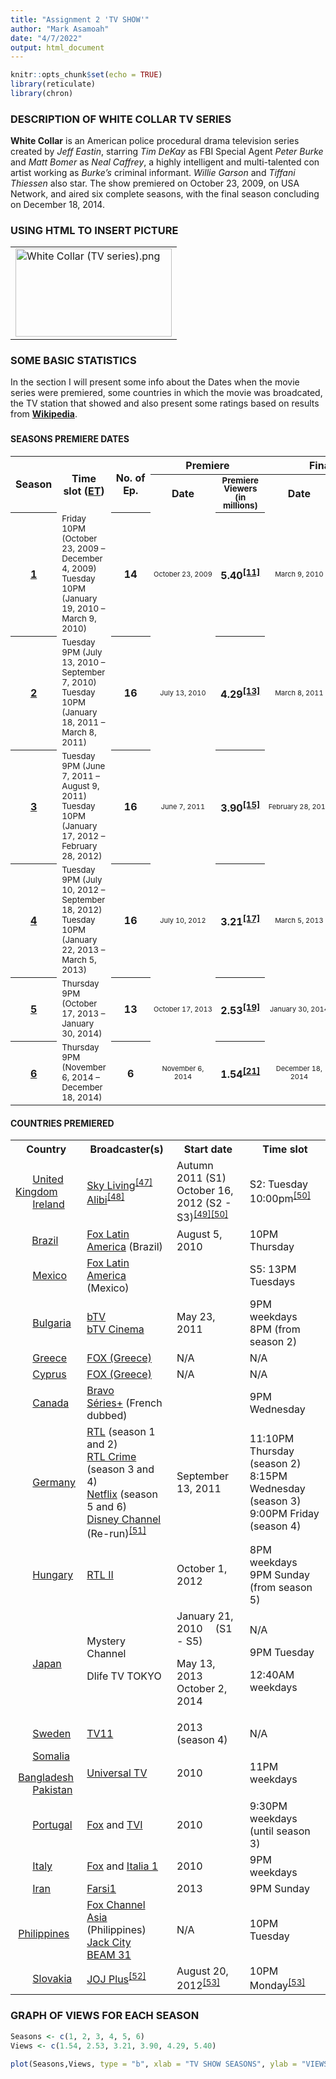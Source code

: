 ```yaml
---
title: "Assignment 2 'TV SHOW'"
author: "Mark Asamoah"
date: "4/7/2022"
output: html_document
---
```


```r
knitr::opts_chunk$set(echo = TRUE)
library(reticulate)
library(chron)
```


### DESCRIPTION OF WHITE COLLAR TV SERIES

**White Collar** is an American police procedural drama television series created by _Jeff Eastin_, starring _Tim DeKay_ as FBI Special Agent _Peter Burke_ and _Matt Bomer_ as _Neal Caffrey_, a highly intelligent and multi-talented con artist working as _Burke's_ criminal informant. _Willie Garson_ and _Tiffani Thiessen_ also star. The show premiered on October 23, 2009, on USA Network, and aired six complete seasons, with the final season concluding on December 18, 2014.



### USING HTML TO INSERT PICTURE


<style data-mw-deduplicate="TemplateStyles:r1066479718">.mw-parser-output .infobox-subbox{padding:0;border:none;margin:-3px;width:auto;min-width:100%;font-size:100%;clear:none;float:none;background-color:transparent}.mw-parser-output .infobox-3cols-child{margin:auto}.mw-parser-output .infobox .navbar{font-size:100%}body.skin-minerva .mw-parser-output .infobox-header,body.skin-minerva .mw-parser-output .infobox-subheader,body.skin-minerva .mw-parser-output .infobox-above,body.skin-minerva .mw-parser-output .infobox-title,body.skin-minerva .mw-parser-output .infobox-image,body.skin-minerva .mw-parser-output .infobox-full-data,body.skin-minerva .mw-parser-output .infobox-below{text-align:center}</style><table class="infobox vevent"><tbody><tr></tr><tr><td colspan="2" class="infobox-image"><a href="/wiki/File:White_Collar_(TV_series).png" class="image"><img alt="White Collar (TV series).png" src="//upload.wikimedia.org/wikipedia/en/thumb/4/4d/White_Collar_%28TV_series%29.png/250px-White_Collar_%28TV_series%29.png" decoding="async" width="250" height="141" srcset="//upload.wikimedia.org/wikipedia/en/thumb/4/4d/White_Collar_%28TV_series%29.png/375px-White_Collar_%28TV_series%29.png 1.5x, //upload.wikimedia.org/wikipedia/en/4/4d/White_Collar_%28TV_series%29.png 2x" data-file-width="420" data-file-height="237" /></a></td></tr></table>



### SOME BASIC STATISTICS

In the section I will present some info about the Dates when the movie series were premiered, some countries in which the movie was broadcated, the TV station that showed and also present some ratings based on results from [**Wikipedia**](https://en.wikipedia.org/wiki/White_Collar_(TV_series)). 

### {.tabset}

#### SEASONS PREMIERE DATES

<table><tbody><tr>
<th style="width:9%;" rowspan="2">Season
</th>
<th style="width:30%;" rowspan="2">Time slot (<a href="/wiki/Eastern_Time_Zone_(North_America)" class="mw-redirect" title="Eastern Time Zone (North America)">ET</a>)
</th>
<th style="width:7%;" rowspan="2"> No. of Ep.
</th>
<th colspan="2">Premiere
</th>
<th colspan="2">Finale
</th></tr>
<tr>
<th>Date
</th>
<th style="width:7%; font-size:smaller; line-height:100%;">Premiere<br />Viewers<br />(in millions)
</th>
<th>Date
</th>
<th style="width:10%; font-size:smaller; line-height:100%;">Finale<br />Viewers<br />(in millions)
</th></tr>
<tr>
<th><b><a href="/wiki/White_Collar_(season_1)" class="mw-redirect" title="White Collar (season 1)">1</a></b>
</th>
<td><small>Friday 10PM (October 23, 2009 – December 4, 2009)<br />Tuesday 10PM (January 19, 2010 – March 9, 2010)</small>
</td>
<th>14
</th>
<td style="font-size:11px;line-height:110%"><center>October&#160;23,&#160;2009<span style="display:none">&#160;(<span class="bday dtstart published updated">2009-10-23</span>)</span></center>
</td>
<th>5.40<sup id="cite_ref-11" class="reference"><a href="#cite_note-11">&#91;11&#93;</a></sup>
</th>
<td style="font-size:11px;line-height:110%"><center>March&#160;9,&#160;2010<span style="display:none">&#160;(<span class="dtend">2010-03-09</span>)</span></center>
</td>
<th>4.04<sup id="cite_ref-12" class="reference"><a href="#cite_note-12">&#91;12&#93;</a></sup>
</th></tr>
<tr>
<th><b><a href="/wiki/White_Collar_(season_2)" class="mw-redirect" title="White Collar (season 2)">2</a></b>
</th>
<td><small>Tuesday 9PM (July 13, 2010 – September 7, 2010)<br />Tuesday 10PM (January 18, 2011 – March 8, 2011)</small>
</td>
<th>16
</th>
<td style="font-size:11px;line-height:110%"><center>July&#160;13,&#160;2010<span style="display:none">&#160;(<span class="bday dtstart published updated">2010-07-13</span>)</span></center>
</td>
<th>4.29<sup id="cite_ref-13" class="reference"><a href="#cite_note-13">&#91;13&#93;</a></sup>
</th>
<td style="font-size:11px;line-height:110%"><center>March&#160;8,&#160;2011<span style="display:none">&#160;(<span class="dtend">2011-03-08</span>)</span></center>
</td>
<th>3.81<sup id="cite_ref-14" class="reference"><a href="#cite_note-14">&#91;14&#93;</a></sup>
</th></tr>
<tr>
<th><b><a href="/wiki/White_Collar_(season_3)" class="mw-redirect" title="White Collar (season 3)">3</a></b>
</th>
<td><small>Tuesday 9PM (June 7, 2011 – August 9, 2011)<br />Tuesday 10PM (January 17, 2012 – February 28, 2012)</small>
</td>
<th>16
</th>
<td style="font-size:11px;line-height:110%"><center>June&#160;7,&#160;2011<span style="display:none">&#160;(<span class="bday dtstart published updated">2011-06-07</span>)</span></center>
</td>
<th>3.90<sup id="cite_ref-15" class="reference"><a href="#cite_note-15">&#91;15&#93;</a></sup>
</th>
<td style="font-size:11px;line-height:110%"><center>February&#160;28,&#160;2012<span style="display:none">&#160;(<span class="dtend">2012-02-28</span>)</span></center>
</td>
<th>2.55<sup id="cite_ref-16" class="reference"><a href="#cite_note-16">&#91;16&#93;</a></sup>
</th></tr>
<tr>
<th><b><a href="/wiki/White_Collar_(season_4)" class="mw-redirect" title="White Collar (season 4)">4</a></b>
</th>
<td><small>Tuesday 9PM (July 10, 2012 – September 18, 2012)</small><br /><small>Tuesday 10PM (January 22, 2013 – March 5, 2013)</small>
</td>
<th>16
</th>
<td style="font-size:11px;line-height:110%"><center>July&#160;10,&#160;2012<span style="display:none">&#160;(<span class="bday dtstart published updated">2012-07-10</span>)</span></center>
</td>
<th>3.21<sup id="cite_ref-17" class="reference"><a href="#cite_note-17">&#91;17&#93;</a></sup>
</th>
<td style="font-size:11px;line-height:110%"><center>March&#160;5,&#160;2013<span style="display:none">&#160;(<span class="dtend">2013-03-05</span>)</span></center>
</td>
<th>2.36<sup id="cite_ref-18" class="reference"><a href="#cite_note-18">&#91;18&#93;</a></sup>
</th></tr>
<tr>
<th><b><a href="/wiki/White_Collar_(season_5)" class="mw-redirect" title="White Collar (season 5)">5</a></b>
</th>
<td><small>Thursday 9PM (October 17, 2013 – January 30, 2014)</small>
</td>
<th>13
</th>
<td style="font-size:11px;line-height:110%"><center>October&#160;17,&#160;2013<span style="display:none">&#160;(<span class="bday dtstart published updated">2013-10-17</span>)</span></center>
</td>
<th>2.53<sup id="cite_ref-19" class="reference"><a href="#cite_note-19">&#91;19&#93;</a></sup>
</th>
<td style="font-size:11px;line-height:110%"><center>January 30, 2014</center>
</td>
<th>2.99<sup id="cite_ref-20" class="reference"><a href="#cite_note-20">&#91;20&#93;</a></sup>
</th></tr>
<tr>
<th><b><a href="/wiki/List_of_White_Collar_episodes#Season_6_(2014)" title="List of White Collar episodes">6</a></b>
</th>
<td><small>Thursday 9PM (November 6, 2014 – December 18, 2014)</small>
</td>
<th>6
</th>
<td style="font-size:11px;line-height:110%"><center>November 6, 2014</center>
</td>
<th>1.54<sup id="cite_ref-21" class="reference"><a href="#cite_note-21">&#91;21&#93;</a></sup>
</th>
<td style="font-size:11px;line-height:110%"><center>December 18, 2014</center>
</td>
<th>1.86<sup id="cite_ref-22" class="reference"><a href="#cite_note-22">&#91;22&#93;</a></sup>
</th></tr></tbody></table>

#### COUNTRIES PREMIERED

<table class="wikitable sortable">

<tbody><tr>
<th>Country
</th>
<th>Broadcaster(s)
</th>
<th>Start date
</th>
<th>Time slot
</th></tr>
<tr>
<td><span class="flagicon"><img alt="" src="//upload.wikimedia.org/wikipedia/en/thumb/a/ae/Flag_of_the_United_Kingdom.svg/23px-Flag_of_the_United_Kingdom.svg.png" decoding="async" width="23" height="12" class="thumbborder" srcset="//upload.wikimedia.org/wikipedia/en/thumb/a/ae/Flag_of_the_United_Kingdom.svg/35px-Flag_of_the_United_Kingdom.svg.png 1.5x, //upload.wikimedia.org/wikipedia/en/thumb/a/ae/Flag_of_the_United_Kingdom.svg/46px-Flag_of_the_United_Kingdom.svg.png 2x" data-file-width="1200" data-file-height="600" />&#160;</span><a href="/wiki/United_Kingdom" title="United Kingdom">United Kingdom</a><br /> <span class="flagicon"><img alt="" src="//upload.wikimedia.org/wikipedia/commons/thumb/4/45/Flag_of_Ireland.svg/23px-Flag_of_Ireland.svg.png" decoding="async" width="23" height="12" class="thumbborder" srcset="//upload.wikimedia.org/wikipedia/commons/thumb/4/45/Flag_of_Ireland.svg/35px-Flag_of_Ireland.svg.png 1.5x, //upload.wikimedia.org/wikipedia/commons/thumb/4/45/Flag_of_Ireland.svg/46px-Flag_of_Ireland.svg.png 2x" data-file-width="1200" data-file-height="600" />&#160;</span><a href="/wiki/Republic_of_Ireland" title="Republic of Ireland">Ireland</a></td>
<td><a href="/wiki/Sky_Living" title="Sky Living">Sky Living</a><sup id="cite_ref-47" class="reference"><a href="#cite_note-47">&#91;47&#93;</a></sup><br /><a href="/wiki/Alibi_(TV_channel)" title="Alibi (TV channel)">Alibi</a><sup id="cite_ref-48" class="reference"><a href="#cite_note-48">&#91;48&#93;</a></sup></td>
<td>Autumn 2011 (S1)<br />October 16, 2012 (S2 - S3)<sup id="cite_ref-49" class="reference"><a href="#cite_note-49">&#91;49&#93;</a></sup><sup id="cite_ref-UKPremiere_50-0" class="reference"><a href="#cite_note-UKPremiere-50">&#91;50&#93;</a></sup></td>
<td>S2: Tuesday 10:00pm<sup id="cite_ref-UKPremiere_50-1" class="reference"><a href="#cite_note-UKPremiere-50">&#91;50&#93;</a></sup>
</td></tr>
<tr>
<td><span class="flagicon"><img alt="" src="//upload.wikimedia.org/wikipedia/en/thumb/0/05/Flag_of_Brazil.svg/22px-Flag_of_Brazil.svg.png" decoding="async" width="22" height="15" class="thumbborder" srcset="//upload.wikimedia.org/wikipedia/en/thumb/0/05/Flag_of_Brazil.svg/33px-Flag_of_Brazil.svg.png 1.5x, //upload.wikimedia.org/wikipedia/en/thumb/0/05/Flag_of_Brazil.svg/43px-Flag_of_Brazil.svg.png 2x" data-file-width="720" data-file-height="504" />&#160;</span><a href="/wiki/Brazil" title="Brazil">Brazil</a></td>
<td><a href="/wiki/Fox_Latin_America" class="mw-redirect" title="Fox Latin America">Fox Latin America</a> (Brazil)</td>
<td>August 5, 2010</td>
<td>10PM Thursday
</td></tr>
<tr>
<td><span class="flagicon"><img alt="" src="//upload.wikimedia.org/wikipedia/commons/thumb/f/fc/Flag_of_Mexico.svg/23px-Flag_of_Mexico.svg.png" decoding="async" width="23" height="13" class="thumbborder" srcset="//upload.wikimedia.org/wikipedia/commons/thumb/f/fc/Flag_of_Mexico.svg/35px-Flag_of_Mexico.svg.png 1.5x, //upload.wikimedia.org/wikipedia/commons/thumb/f/fc/Flag_of_Mexico.svg/46px-Flag_of_Mexico.svg.png 2x" data-file-width="980" data-file-height="560" />&#160;</span><a href="/wiki/Mexico" title="Mexico">Mexico</a></td>
<td><a href="/wiki/Fox_Latin_America" class="mw-redirect" title="Fox Latin America">Fox Latin America</a> (Mexico)</td>
<td></td>
<td>S5: 13PM Tuesdays
</td></tr>
<tr>
<td><span class="flagicon"><img alt="" src="//upload.wikimedia.org/wikipedia/commons/thumb/9/9a/Flag_of_Bulgaria.svg/23px-Flag_of_Bulgaria.svg.png" decoding="async" width="23" height="14" class="thumbborder" srcset="//upload.wikimedia.org/wikipedia/commons/thumb/9/9a/Flag_of_Bulgaria.svg/35px-Flag_of_Bulgaria.svg.png 1.5x, //upload.wikimedia.org/wikipedia/commons/thumb/9/9a/Flag_of_Bulgaria.svg/46px-Flag_of_Bulgaria.svg.png 2x" data-file-width="1000" data-file-height="600" />&#160;</span><a href="/wiki/Bulgaria" title="Bulgaria">Bulgaria</a></td>
<td><a href="/wiki/BTV_(Bulgaria)" title="BTV (Bulgaria)">bTV</a><br /><a href="/wiki/BTV_Cinema" title="BTV Cinema">bTV Cinema</a></td>
<td>May 23, 2011</td>
<td>9PM weekdays<br />8PM (from season 2)
</td></tr>
<tr>
<td><span class="flagicon"><img alt="" src="//upload.wikimedia.org/wikipedia/commons/thumb/5/5c/Flag_of_Greece.svg/23px-Flag_of_Greece.svg.png" decoding="async" width="23" height="15" class="thumbborder" srcset="//upload.wikimedia.org/wikipedia/commons/thumb/5/5c/Flag_of_Greece.svg/35px-Flag_of_Greece.svg.png 1.5x, //upload.wikimedia.org/wikipedia/commons/thumb/5/5c/Flag_of_Greece.svg/45px-Flag_of_Greece.svg.png 2x" data-file-width="600" data-file-height="400" />&#160;</span><a href="/wiki/Greece" title="Greece">Greece</a></td>
<td><a href="/wiki/FOX_(Greece)" class="mw-redirect" title="FOX (Greece)">FOX (Greece)</a></td>
<td>N/A</td>
<td>N/A
</td></tr>
<tr>
<td><span class="flagicon"><img alt="" src="//upload.wikimedia.org/wikipedia/commons/thumb/d/d4/Flag_of_Cyprus.svg/23px-Flag_of_Cyprus.svg.png" decoding="async" width="23" height="15" class="thumbborder" srcset="//upload.wikimedia.org/wikipedia/commons/thumb/d/d4/Flag_of_Cyprus.svg/35px-Flag_of_Cyprus.svg.png 1.5x, //upload.wikimedia.org/wikipedia/commons/thumb/d/d4/Flag_of_Cyprus.svg/45px-Flag_of_Cyprus.svg.png 2x" data-file-width="900" data-file-height="600" />&#160;</span><a href="/wiki/Cyprus" title="Cyprus">Cyprus</a></td>
<td><a href="/wiki/FOX_(Greece)" class="mw-redirect" title="FOX (Greece)">FOX (Greece)</a></td>
<td>N/A</td>
<td>N/A
</td></tr>
<tr>
<td><span class="flagicon"><img alt="" src="//upload.wikimedia.org/wikipedia/commons/thumb/d/d9/Flag_of_Canada_%28Pantone%29.svg/23px-Flag_of_Canada_%28Pantone%29.svg.png" decoding="async" width="23" height="12" class="thumbborder" srcset="//upload.wikimedia.org/wikipedia/commons/thumb/d/d9/Flag_of_Canada_%28Pantone%29.svg/35px-Flag_of_Canada_%28Pantone%29.svg.png 1.5x, //upload.wikimedia.org/wikipedia/commons/thumb/d/d9/Flag_of_Canada_%28Pantone%29.svg/46px-Flag_of_Canada_%28Pantone%29.svg.png 2x" data-file-width="1200" data-file-height="600" />&#160;</span><a href="/wiki/Canada" title="Canada">Canada</a></td>
<td><a href="/wiki/Bravo_(Canada)" class="mw-redirect" title="Bravo (Canada)">Bravo</a><br /><a href="/wiki/S%C3%A9ries%2B" class="mw-redirect" title="Séries+">Séries+</a> (French dubbed)</td>
<td></td>
<td>9PM Wednesday
</td></tr>
<tr>
<td><span class="flagicon"><img alt="" src="//upload.wikimedia.org/wikipedia/en/thumb/b/ba/Flag_of_Germany.svg/23px-Flag_of_Germany.svg.png" decoding="async" width="23" height="14" class="thumbborder" srcset="//upload.wikimedia.org/wikipedia/en/thumb/b/ba/Flag_of_Germany.svg/35px-Flag_of_Germany.svg.png 1.5x, //upload.wikimedia.org/wikipedia/en/thumb/b/ba/Flag_of_Germany.svg/46px-Flag_of_Germany.svg.png 2x" data-file-width="1000" data-file-height="600" />&#160;</span><a href="/wiki/Germany" title="Germany">Germany</a></td>
<td><a href="/wiki/RTL_Television" class="mw-redirect" title="RTL Television">RTL</a> (season 1 and 2)<br /><a href="/wiki/RTL_Crime_(German_TV_channel)" title="RTL Crime (German TV channel)">RTL Crime</a> (season 3 and 4)<br /><a href="/wiki/Netflix" title="Netflix">Netflix</a> (season 5 and 6)<br /><a href="/wiki/Disney_Channel_(Germany)" class="mw-redirect" title="Disney Channel (Germany)">Disney Channel</a> (Re-run)<sup id="cite_ref-51" class="reference"><a href="#cite_note-51">&#91;51&#93;</a></sup></td>
<td>September 13, 2011</td>
<td>11:10PM Thursday (season 2)<br />8:15PM Wednesday (season 3)<br />9:00PM Friday (season 4)<br />
</td></tr>
<tr>
<td><span class="flagicon"><img alt="" src="//upload.wikimedia.org/wikipedia/commons/thumb/c/c1/Flag_of_Hungary.svg/23px-Flag_of_Hungary.svg.png" decoding="async" width="23" height="12" class="thumbborder" srcset="//upload.wikimedia.org/wikipedia/commons/thumb/c/c1/Flag_of_Hungary.svg/35px-Flag_of_Hungary.svg.png 1.5x, //upload.wikimedia.org/wikipedia/commons/thumb/c/c1/Flag_of_Hungary.svg/46px-Flag_of_Hungary.svg.png 2x" data-file-width="1200" data-file-height="600" />&#160;</span><a href="/wiki/Hungary" title="Hungary">Hungary</a></td>
<td><a href="/wiki/RTL_II_(Hungary)" title="RTL II (Hungary)">RTL II</a></td>
<td>October 1, 2012</td>
<td>8PM weekdays<br />9PM Sunday (from season 5)
</td></tr>
<tr>
<td><span class="flagicon"><img alt="" src="//upload.wikimedia.org/wikipedia/en/thumb/9/9e/Flag_of_Japan.svg/23px-Flag_of_Japan.svg.png" decoding="async" width="23" height="15" class="thumbborder" srcset="//upload.wikimedia.org/wikipedia/en/thumb/9/9e/Flag_of_Japan.svg/35px-Flag_of_Japan.svg.png 1.5x, //upload.wikimedia.org/wikipedia/en/thumb/9/9e/Flag_of_Japan.svg/45px-Flag_of_Japan.svg.png 2x" data-file-width="900" data-file-height="600" />&#160;</span><a href="/wiki/Japan" title="Japan">Japan</a></td>
<td>Mystery Channel
<p>Dlife TV TOKYO 
</p>
</td>
<td>January 21, 2010　 (S1 - S5)
<p>May 13, 2013 October 2, 2014 
</p>
</td>
<td>N/A
<p>9PM Tuesday
</p><p>12:40AM weekdays
</p>
</td></tr>
<tr>
<td><span class="flagicon"><img alt="" src="//upload.wikimedia.org/wikipedia/en/thumb/4/4c/Flag_of_Sweden.svg/23px-Flag_of_Sweden.svg.png" decoding="async" width="23" height="14" class="thumbborder" srcset="//upload.wikimedia.org/wikipedia/en/thumb/4/4c/Flag_of_Sweden.svg/35px-Flag_of_Sweden.svg.png 1.5x, //upload.wikimedia.org/wikipedia/en/thumb/4/4c/Flag_of_Sweden.svg/46px-Flag_of_Sweden.svg.png 2x" data-file-width="1600" data-file-height="1000" />&#160;</span><a href="/wiki/Sweden" title="Sweden">Sweden</a></td>
<td><a href="/wiki/TV11_(Sweden)" class="mw-redirect" title="TV11 (Sweden)">TV11</a></td>
<td>2013 (season 4)</td>
<td>N/A
</td></tr>
<tr>
<td><span class="flagicon"><img alt="" src="//upload.wikimedia.org/wikipedia/commons/thumb/a/a0/Flag_of_Somalia.svg/23px-Flag_of_Somalia.svg.png" decoding="async" width="23" height="15" class="thumbborder" srcset="//upload.wikimedia.org/wikipedia/commons/thumb/a/a0/Flag_of_Somalia.svg/35px-Flag_of_Somalia.svg.png 1.5x, //upload.wikimedia.org/wikipedia/commons/thumb/a/a0/Flag_of_Somalia.svg/45px-Flag_of_Somalia.svg.png 2x" data-file-width="900" data-file-height="600" />&#160;</span><a href="/wiki/Somalia" title="Somalia">Somalia</a><br /><span class="flagicon"><img alt="" src="//upload.wikimedia.org/wikipedia/commons/thumb/f/f9/Flag_of_Bangladesh.svg/23px-Flag_of_Bangladesh.svg.png" decoding="async" width="23" height="14" class="thumbborder" srcset="//upload.wikimedia.org/wikipedia/commons/thumb/f/f9/Flag_of_Bangladesh.svg/35px-Flag_of_Bangladesh.svg.png 1.5x, //upload.wikimedia.org/wikipedia/commons/thumb/f/f9/Flag_of_Bangladesh.svg/46px-Flag_of_Bangladesh.svg.png 2x" data-file-width="1000" data-file-height="600" />&#160;</span><a href="/wiki/Bangladesh" title="Bangladesh">Bangladesh</a><br /><span class="flagicon"><img alt="" src="//upload.wikimedia.org/wikipedia/commons/thumb/3/32/Flag_of_Pakistan.svg/23px-Flag_of_Pakistan.svg.png" decoding="async" width="23" height="15" class="thumbborder" srcset="//upload.wikimedia.org/wikipedia/commons/thumb/3/32/Flag_of_Pakistan.svg/35px-Flag_of_Pakistan.svg.png 1.5x, //upload.wikimedia.org/wikipedia/commons/thumb/3/32/Flag_of_Pakistan.svg/45px-Flag_of_Pakistan.svg.png 2x" data-file-width="900" data-file-height="600" />&#160;</span><a href="/wiki/Pakistan" title="Pakistan">Pakistan</a></td>
<td><a href="/wiki/Universal_TV" title="Universal TV">Universal TV</a></td>
<td>2010</td>
<td>11PM weekdays
</td></tr>
<tr>
<td><span class="flagicon"><img alt="" src="//upload.wikimedia.org/wikipedia/commons/thumb/5/5c/Flag_of_Portugal.svg/23px-Flag_of_Portugal.svg.png" decoding="async" width="23" height="15" class="thumbborder" srcset="//upload.wikimedia.org/wikipedia/commons/thumb/5/5c/Flag_of_Portugal.svg/35px-Flag_of_Portugal.svg.png 1.5x, //upload.wikimedia.org/wikipedia/commons/thumb/5/5c/Flag_of_Portugal.svg/45px-Flag_of_Portugal.svg.png 2x" data-file-width="600" data-file-height="400" />&#160;</span><a href="/wiki/Portugal" title="Portugal">Portugal</a></td>
<td><a href="/wiki/FOX_(Portugal)" class="mw-redirect" title="FOX (Portugal)">Fox</a> and <a href="/wiki/TVI_(Portugal)" class="mw-redirect" title="TVI (Portugal)">TVI</a></td>
<td>2010</td>
<td>9:30PM weekdays (until season 3)
</td></tr>
<tr>
<td><span class="flagicon"><img alt="" src="//upload.wikimedia.org/wikipedia/en/thumb/0/03/Flag_of_Italy.svg/23px-Flag_of_Italy.svg.png" decoding="async" width="23" height="15" class="thumbborder" srcset="//upload.wikimedia.org/wikipedia/en/thumb/0/03/Flag_of_Italy.svg/35px-Flag_of_Italy.svg.png 1.5x, //upload.wikimedia.org/wikipedia/en/thumb/0/03/Flag_of_Italy.svg/45px-Flag_of_Italy.svg.png 2x" data-file-width="1500" data-file-height="1000" />&#160;</span><a href="/wiki/Italy" title="Italy">Italy</a></td>
<td><a href="/wiki/Fox_(Italy)" class="mw-redirect" title="Fox (Italy)">Fox</a> and <a href="/wiki/Italia_1" title="Italia 1">Italia 1</a></td>
<td>2010</td>
<td>9PM weekdays
</td></tr>
<tr>
<td><span class="flagicon"><img alt="" src="//upload.wikimedia.org/wikipedia/commons/thumb/c/ca/Flag_of_Iran.svg/23px-Flag_of_Iran.svg.png" decoding="async" width="23" height="13" class="thumbborder" srcset="//upload.wikimedia.org/wikipedia/commons/thumb/c/ca/Flag_of_Iran.svg/35px-Flag_of_Iran.svg.png 1.5x, //upload.wikimedia.org/wikipedia/commons/thumb/c/ca/Flag_of_Iran.svg/46px-Flag_of_Iran.svg.png 2x" data-file-width="630" data-file-height="360" />&#160;</span><a href="/wiki/Iran" title="Iran">Iran</a></td>
<td><a href="/wiki/Farsi1" title="Farsi1">Farsi1</a></td>
<td>2013</td>
<td>9PM Sunday
</td></tr>
<tr>
<td><span class="flagicon"><img alt="" src="//upload.wikimedia.org/wikipedia/commons/thumb/9/99/Flag_of_the_Philippines.svg/23px-Flag_of_the_Philippines.svg.png" decoding="async" width="23" height="12" class="thumbborder" srcset="//upload.wikimedia.org/wikipedia/commons/thumb/9/99/Flag_of_the_Philippines.svg/35px-Flag_of_the_Philippines.svg.png 1.5x, //upload.wikimedia.org/wikipedia/commons/thumb/9/99/Flag_of_the_Philippines.svg/46px-Flag_of_the_Philippines.svg.png 2x" data-file-width="1200" data-file-height="600" />&#160;</span><a href="/wiki/Philippines" title="Philippines">Philippines</a></td>
<td><a href="/wiki/Fox_Channel_Asia" class="mw-redirect" title="Fox Channel Asia">Fox Channel Asia</a> (Philippines)<br /><a href="/wiki/Jack_City_(TV_channel)" class="mw-redirect" title="Jack City (TV channel)">Jack City</a><br /><a href="/wiki/DWKC-TV" title="DWKC-TV">BEAM 31</a></td>
<td>N/A</td>
<td>10PM Tuesday
</td></tr>
<tr>
<td><span class="flagicon"><img alt="" src="//upload.wikimedia.org/wikipedia/commons/thumb/e/e6/Flag_of_Slovakia.svg/23px-Flag_of_Slovakia.svg.png" decoding="async" width="23" height="15" class="thumbborder" srcset="//upload.wikimedia.org/wikipedia/commons/thumb/e/e6/Flag_of_Slovakia.svg/35px-Flag_of_Slovakia.svg.png 1.5x, //upload.wikimedia.org/wikipedia/commons/thumb/e/e6/Flag_of_Slovakia.svg/45px-Flag_of_Slovakia.svg.png 2x" data-file-width="512" data-file-height="341" />&#160;</span><a href="/wiki/Slovakia" title="Slovakia">Slovakia</a></td>
<td><a href="/wiki/JOJ_Plus" class="mw-redirect" title="JOJ Plus">JOJ Plus</a><sup id="cite_ref-52" class="reference"><a href="#cite_note-52">&#91;52&#93;</a></sup></td>
<td>August 20, 2012<sup id="cite_ref-SKPremiere_53-0" class="reference"><a href="#cite_note-SKPremiere-53">&#91;53&#93;</a></sup></td>
<td>10PM Monday<sup id="cite_ref-SKPremiere_53-1" class="reference"><a href="#cite_note-SKPremiere-53">&#91;53&#93;</a></sup>
</td></tr>
</tbody></table>


### GRAPH OF VIEWS FOR EACH SEASON

```r
Seasons <- c(1, 2, 3, 4, 5, 6)
Views <- c(1.54, 2.53, 3.21, 3.90, 4.29, 5.40)

plot(Seasons,Views, type = "b", xlab = "TV SHOW SEASONS", ylab = "VIEWS IN MILLIONS", main = "WHITE COLLAR VIEWERSHIP PER SEASON")
```


